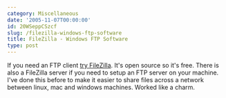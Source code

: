 ```yaml
---
category: Miscellaneous
date: '2005-11-07T00:00:00'
id: 20WSeppCSzcf
slug: /filezilla-windows-ftp-software
title: FileZilla - Windows FTP Software
type: post
---
```


If you need an FTP client [try FileZilla](http://filezilla.sourceforge.net/). 
It's open source so it's free. There is also a FileZilla server if you need
to setup an FTP server on your machine. I've done this before to
make it easier to share files across a network between linux, mac
and windows machines. Worked like a charm.